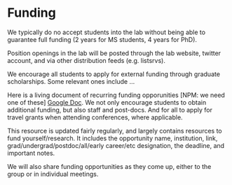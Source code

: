 # Funding {#funding}

We typically do no accept students into the lab without being able to guarantee full funding (2 years for MS students, 4 years for PhD).  

Position openings in the lab will be posted through the lab website, twitter account, and via other distribution feeds (e.g. listsrvs).  

We encourage all students to apply for external funding through graduate scholarships. Some relevant ones include ...

Here is a living document of recurring funding opporunities [NPM: we need one of these] [Google Doc](https://docs.google.com/spreadsheets/d/1YGtSWJj2socIGtHLbBpHmJ7rPeDiECsdjgIz8FxUYMA/edit?ts=5e289f99#gid=0). We not only encourage students to obtain additional funding, but also staff and post-docs. And for all to apply for travel grants when attending conferences, where applicable. 

This resource is updated fairly regularly, and largely contains resources to fund yourself/research. It includes the opportunity name, institution, link, grad/undergrad/postdoc/all/early career/etc designation, the deadline, and important notes. 

We will also share funding opportunities as they come up, either to the group or in individual meetings.  

